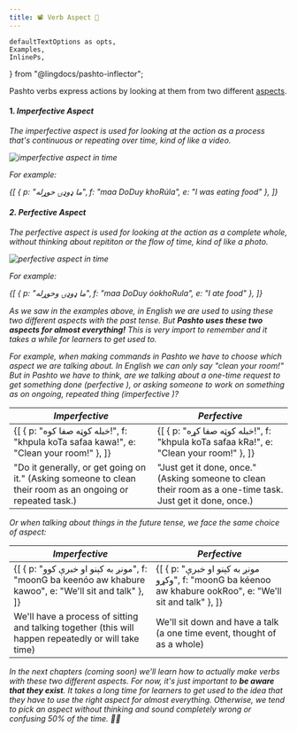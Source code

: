 ```yaml
---
title: 📽 Verb Aspect 📸 
---
```


    defaultTextOptions as opts,
    Examples,
    InlinePs,
} from "@lingdocs/pashto-inflector";

Pashto verbs express actions by looking at them from two different [aspects](https://en.wikipedia.org/wiki/Grammatical_aspect).

#### 1. <i className="fas fa-video" /> Imperfective Aspect

The imperfective aspect is used for looking at the action as a process that's continuous or repeating over time, kind of like a video.

<div className="text-center">
    <img className="img-fluid mb-2" src={imperfectiveTimeline} alt="imperfective aspect in time" />
</div>

For example:

<Examples opts={opts}>{[
    { p: "ما ډوډۍ خوړله", f: "maa DoDuy khoRúla", e: "I was eating food" },
]}</Examples>

#### 2. <i className="fas fa-camera" /> Perfective Aspect

The perfective aspect is used for looking at the action as a complete whole, without thinking about repititon or the flow of time, kind of like a photo.

<div className="text-center">
    <img className="img-fluid mb-2" src={perfectiveTimeline} alt="perfective aspect in time" />
</div>

For example:

<Examples opts={opts}>{[
    { p: "ما ډوډۍ وخوړله", f: "maa DoDuy óokhoRula", e: "I ate food" },
]}</Examples>

As we saw in the examples above, in English we are used to using these two different aspects with the past tense. But **Pashto uses these two aspects for almost *everything!*** This is very import to remember and it takes a while for learners to get used to.

For example, when making commands in Pashto we have to choose which aspect we are talking about. In English we can only say "clean your room!" But in Pashto we have to think, are we talking about a one-time request to get something done (perfective <i className="fas fa-camera" />), or asking someone to work on something as on ongoing, repeated thing (imperfective <i className="fas fa-video" />)?

<table class="table" style={{ tableLayout: "fixed" }}>
  <thead>
    <tr>
      <th scope="col"><i className="fas fa-video fa-lg" /> Imperfective</th>
      <th scope="col"><i className="fas fa-camera fa-lg" /> Perfective</th>
    </tr>
  </thead>
  <tbody>
    <tr>
        <td>
            <Examples opts={opts}>{[
                { p: "خبله کوټه صفا کوه!", f: "khpula koTa safaa kawa!", e: "Clean your room!" },
            ]}</Examples>
        </td>
        <td>
            <Examples opts={opts}>{[
                { p: "خبله کوټه صفا کړه!", f: "khpula koTa safaa kRa!", e: "Clean your room!" },
            ]}</Examples>
        </td>
    </tr>
    <tr>
      <td>"Do it generally, or get going on it." (Asking someone to clean their room as an ongoing or repeated task.)</td>
      <td>"Just get it done, once." (Asking someone to clean their room as a one-time task. Just get it done, once.)</td>
    </tr>
  </tbody>
</table>

Or when talking about things in the future tense, we face the same choice of aspect:

<table class="table" style={{ tableLayout: "fixed" }}>
  <thead>
    <tr>
      <th scope="col"><i className="fas fa-video fa-lg" /> Imperfective</th>
      <th scope="col"><i className="fas fa-camera fa-lg" /> Perfective</th>
    </tr>
  </thead>
  <tbody>
    <tr>
        <td>
            <Examples opts={opts}>{[
                { p: "مونږ به کېنو او خبرې کوو", f: "moonG ba keenóo aw khabure kawoo", e: "We'll sit and talk" },
            ]}</Examples>
        </td>
        <td>
            <Examples opts={opts}>{[
                { p: "مونږ به کېنو او خبرې وکړو", f: "moonG ba kéenoo aw khabure ookRoo", e: "We'll sit and talk" },
            ]}</Examples>
        </td>
    </tr>
    <tr>
      <td>We'll have a process of sitting and talking together (this will happen repeatedly or will take time)</td>
      <td>We'll sit down and have a talk (a one time event, thought of as a whole)</td>
    </tr>
  </tbody>
</table>

In the next chapters (coming soon) we'll learn how to actually make verbs with these two different aspects. For now, it's just important to **be aware that they exist**. It takes a long time for learners to get used to the idea that they have to use the right aspect for almost everything. Otherwise, we tend to pick an aspect without thinking and sound completely wrong or confusing 50% of the time. 🤦‍♂️
